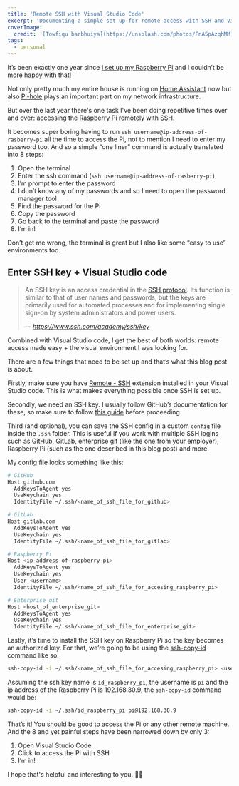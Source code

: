 ```yaml
---
title: 'Remote SSH with Visual Studio Code'
excerpt: 'Documenting a simple set up for remote access with SSH and Visual Studio Code.'
coverImage:
  credit: '[Towfiqu barbhuiya](https://unsplash.com/photos/FnA5pAzqhMM)'
tags:
  - personal
---
```


It’s been exactly one year since [I set up my Raspberry Pi](/blog/headless-raspberry-pi-setup) and I couldn’t be more happy with that!

Not only pretty much my entire house is running on [Home Assistant](https://www.home-assistant.io) now but also [Pi-hole](https://pi-hole.net) plays an important part on my network infrastructure.

But over the last year there's one task I've been doing repetitive times over and over: accessing the Raspberry Pi remotely with SSH.

It becomes super boring having to run `ssh username@ip-address-of-rasberry-pi` all the time to access the Pi, not to mention I need to enter my password too.
And so a simple “one liner” command is actually translated into 8 steps:

1. Open the terminal
2. Enter the ssh command (`ssh username@ip-address-of-rasberry-pi`)
3. I’m prompt to enter the password
4. I don’t know any of my passwords and so I need to open the password manager tool
5. Find the password for the Pi
6. Copy the password
7. Go back to the terminal and paste the password
8. I’m in!

Don’t get me wrong, the terminal is great but I also like some “easy to use” environments too.

## Enter SSH key + Visual Studio code

> An SSH key is an access credential in the [SSH protocol](https://www.ssh.com/academy/ssh/protocol). Its function is similar to that of user names and passwords, but the keys are primarily used for automated processes and for implementing single sign-on by system administrators and power users.
>
> -- <cite>https://www.ssh.com/academy/ssh/key</cite>

Combined with Visual Studio code, I get the best of both worlds: remote access made easy + the visual environment I was looking for.

There are a few things that need to be set up and that’s what this blog post is about.

Firstly, make sure you have [Remote - SSH](https://marketplace.visualstudio.com/items?itemName=ms-vscode-remote.remote-ssh) extension installed in your Visual Studio code.
This is what makes everything possible once SSH is set up.

Secondly, we need an SSH key.
I usually follow GitHub’s documentation for these, so make sure to follow [this guide](https://docs.github.com/en/authentication/connecting-to-github-with-ssh/generating-a-new-ssh-key-and-adding-it-to-the-ssh-agent#generating-a-new-ssh-key) before proceeding.

Third (and optional), you can save the SSH config in a custom `config` file inside the `.ssh` folder.
This is useful if you work with multiple SSH logins such as GitHub, GitLab, enterprise git (like the one from your employer), Raspberry Pi (such as the one described in this blog post) and more.

My config file looks something like this:

```bash
# GitHub
Host github.com
  AddKeysToAgent yes
  UseKeychain yes
  IdentityFile ~/.ssh/<name_of_ssh_file_for_github>

# GitLab
Host gitlab.com
  AddKeysToAgent yes
  UseKeychain yes
  IdentityFile ~/.ssh/<name_of_ssh_file_for_gitlab>

# Raspberry Pi
Host <ip-address-of-raspberry-pi>
  AddKeysToAgent yes
  UseKeychain yes
  User <username>
  IdentityFile ~/.ssh/<name_of_ssh_file_for_accesing_raspberry_pi>

# Enterprise git
Host <host_of_enterprise_git>
  AddKeysToAgent yes
  UseKeychain yes
  IdentityFile ~/.ssh/<name_of_ssh_file_for_enterprise_git>
```

Lastly, it’s time to install the SSH key on Raspberry Pi so the key becomes an authorized key.
For that, we’re going to be using the [ssh-copy-id](https://www.ssh.com/academy/ssh/copy-id) command like so:

```bash
ssh-copy-id -i ~/.ssh/<name_of_ssh_file_for_accesing_raspberry_pi> <username>@<ip-address-of-raspberry-pi>
```

Assuming the ssh key name is `id_raspberry_pi`, the username is `pi` and the ip address of the Raspberry Pi is 192.168.30.9, the `ssh-copy-id` command would be:

```bash
ssh-copy-id -i ~/.ssh/id_raspberry_pi pi@192.168.30.9
```

That’s it! You should be good to access the Pi or any other remote machine.
And the 8 and yet painful steps have been narrowed down by only 3:

1. Open Visual Studio Code
2. Click to access the Pi with SSH
3. I’m in!

I hope that's helpful and interesting to you. 👋🏼

